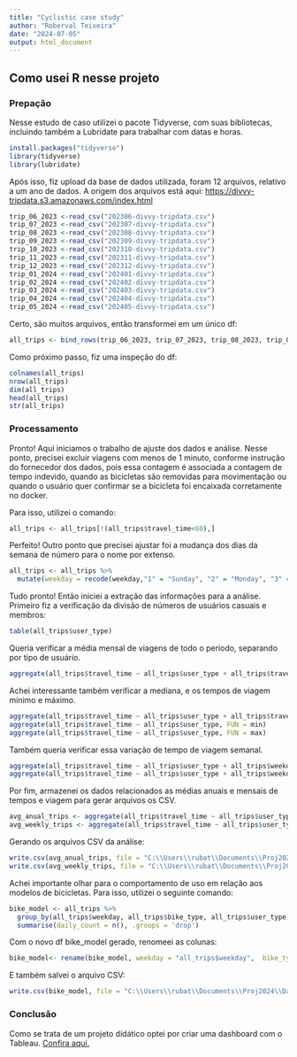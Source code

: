 ---
title: "Cyclistic case study"
author: "Roberval Teixeira"
date: "2024-07-05"
output: html_document
---

## Como usei R nesse projeto

### Prepação

Nesse estudo de caso utilizei o pacote Tidyverse, com suas bibliotecas, incluindo também a Lubridate para trabalhar com datas e horas.

```{r}
install.packages("tidyverse")
library(tidyverse)
library(lubridate)
```

Após isso, fiz upload da base de dados utilizada, foram 12 arquivos, relativo a um ano de dados. A origem dos arquivos está aqui: <https://divvy-tripdata.s3.amazonaws.com/index.html>

```{r}
trip_06_2023 <-read_csv("202306-divvy-tripdata.csv")
trip_07_2023 <-read_csv("202307-divvy-tripdata.csv")
trip_08_2023 <-read_csv("202308-divvy-tripdata.csv")
trip_09_2023 <-read_csv("202309-divvy-tripdata.csv")
trip_10_2023 <-read_csv("202310-divvy-tripdata.csv")
trip_11_2023 <-read_csv("202311-divvy-tripdata.csv")
trip_12_2023 <-read_csv("202312-divvy-tripdata.csv")
trip_01_2024 <-read_csv("202401-divvy-tripdata.csv")
trip_02_2024 <-read_csv("202402-divvy-tripdata.csv")
trip_03_2024 <-read_csv("202403-divvy-tripdata.csv")
trip_04_2024 <-read_csv("202404-divvy-tripdata.csv")
trip_05_2024 <-read_csv("202405-divvy-tripdata.csv")
```

Certo, são muitos arquivos, então transformei em um único df:

```{r}
all_trips <- bind_rows(trip_06_2023, trip_07_2023, trip_08_2023, trip_09_2023, trip_10_2023, trip_11_2023, trip_12_2023, trip_01_2024, trip_02_2024, trip_03_2024, trip_04_2024, trip_05_2024)
```

Como próximo passo, fiz uma inspeção do df:

```{r}
colnames(all_trips)
nrow(all_trips)
dim(all_trips)
head(all_trips)
str(all_trips)
```

### Processamento

Pronto! Aqui iniciamos o trabalho de ajuste dos dados e análise. Nesse ponto, precisei excluir viagens com menos de 1 minuto, conforme instrução do fornecedor dos dados, pois essa contagem é associada a contagem de tempo indevido, quando as bicicletas são removidas para movimentação ou quando o usuário quer confirmar se a bicicleta foi encaixada corretamente no docker.

Para isso, utilizei o comando:

```{r}
all_trips <- all_trips[!(all_trips$travel_time<60),]
```

Perfeito! Outro ponto que precisei ajustar foi a mudança dos dias da semana de número para o nome por extenso.

```{r}
all_trips <- all_trips %>% 
  mutate(weekday = recode(weekday,"1" = "Sunday", "2" = "Monday", "3" = "Tuesday", "4" = "Wednesday", "5" = "Thursday", "6" = "Friday", "7" = "Saturday"))
```

Tudo pronto! Então iniciei a extração das informações para a análise. Primeiro fiz a verificação da divisão de números de usuários casuais e membros:

```{r}
table(all_trips$user_type)
```

Queria verificar a média mensal de viagens de todo o período, separando por tipo de usuário.

```{r}
aggregate(all_trips$travel_time ~ all_trips$user_type + all_trips$travel_month + all_trips$year, FUN = mean)
```

Achei interessante também verificar a mediana, e os tempos de viagem mínimo e máximo.

```{r}
aggregate(all_trips$travel_time ~ all_trips$user_type + all_trips$travel_month + all_trips$year, FUN = median)
aggregate(all_trips$travel_time ~ all_trips$user_type, FUN = min)
aggregate(all_trips$travel_time ~ all_trips$user_type, FUN = max)
```

Também queria verificar essa variação de tempo de viagem semanal.

```{r}
aggregate(all_trips$travel_time ~ all_trips$user_type + all_trips$weekday, FUN = mean)
aggregate(all_trips$travel_time ~ all_trips$user_type + all_trips$weekday, FUN = median)
```

Por fim, armazenei os dados relacionados as médias anuais e mensais de tempos e viagem para gerar arquivos os CSV.

```{r}
avg_anual_trips <- aggregate(all_trips$travel_time ~ all_trips$user_type + all_trips$travel_month + all_trips$year, FUN = mean)
avg_weekly_trips <- aggregate(all_trips$travel_time ~ all_trips$user_type + all_trips$weekday, FUN = mean)
```

Gerando os arquivos CSV da análise:

```{r}
write.csv(avg_anual_trips, file = "C:\\Users\\rubat\\Documents\\Proj2024\\Data Analyst\\Projetos\\Estudo de caso 1\\R_project\\avg_anual_trips.csv", row.names = FALSE)
write.csv(avg_weekly_trips, file = "C:\\Users\\rubat\\Documents\\Proj2024\\Data Analyst\\Projetos\\Estudo de caso 1\\R_project\\avg_weekly_trips.csv", row.names = FALSE)
```

Achei importante olhar para o comportamento de uso em relação aos modelos de bicicletas. Para isso, utilizei o seguinte comando:

```{r}
bike_model <- all_trips %>%
  group_by(all_trips$weekday, all_trips$bike_type, all_trips$user_type) %>%
  summarise(daily_count = n(), .groups = 'drop')
```

Com o novo df bike_model gerado, renomeei as colunas:

```{r}
bike_model<- rename(bike_model, weekday = "all_trips$weekday",  bike_type = "all_trips$bike_type", user_type = "all_trips$user_type")
```

E também salvei o arquivo CSV:

```{r}
write.csv(bike_model, file = "C:\\Users\\rubat\\Documents\\Proj2024\\Data Analyst\\Projetos\\Estudo de caso 1\\R_project\\bike_model.csv", row.names = FALSE)
```

### Conclusão

Como se trata de um projeto didático optei por criar uma dashboard com o Tableau. [Confira aqui.](https://public.tableau.com/views/Cyclistic_Data_Viz/Cyclistic_Analysis?:language=pt-BR&:sid=&:redirect=auth&:display_count=n&:origin=viz_share_link)
